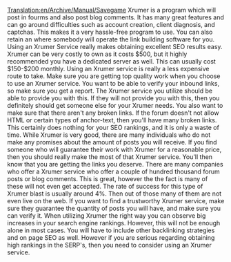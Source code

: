 [[Translation:en/Archive/Manual/Savegame]]
Xrumer is a program which will post in fourms and also post blog comments. It has many great features and can go around difficulties such as account creation, client diagnosis, and captchas. This makes it a very hassle-free program to use. You can also retain an  where somebody will operate the link building software for you. Using an Xrumer Service really makes obtaining excellent SEO results easy. Xrumer can be very costly to own as it costs $500, but it highly recommended you have a dedicated server as well. This can usually cost $150-$200 monthly. Using an Xrumer service is really a less expensive route to take.           Make sure you are getting top quality work when you choose to use an Xrumer service. You want to be able to verify your inbound links, so make sure you get a report. The Xrumer service you utilize should be able to provide you with this. If they will not provide you with this, then you definitely should get someone else for your Xrumer needs. You also want to make sure that there aren't any broken links. If the forum doesn't not allow HTML or certain types of anchor-text, then you'll have many broken links. This certainly does nothing for your SEO rankings, and it is only a waste of time.           While Xrumer is very good, there are many individuals who do not make any promises about the amount of posts you will receive. If you find someone who will guarantee their work with Xrumer for a reasonable price, then you should really make the most of that Xrumer service. You'll then know that you are getting the links you deserve.           There are many companies who offer a Xrumer service who offer a couple of hundred thousand forum posts or blog comments. This is great, however the the fact is many of these will not even get accepted. The rate of success for this type of Xrumer blast is usually around 4%. Then out of those many of them are not even live on the web. If you want to find a trustworthy Xrumer service, make sure they guarantee the quantity of posts you will have, and make sure you can verify it.           When utilizing Xrumer the right way you can observe big increases in your search engine rankings. However, this will not be enough alone in most cases.  You will have to include other backlinking strategies and on page SEO as well. However if you are serious regarding obtaining high rankings in the SERP's, then you need to consider using an Xrumer service.